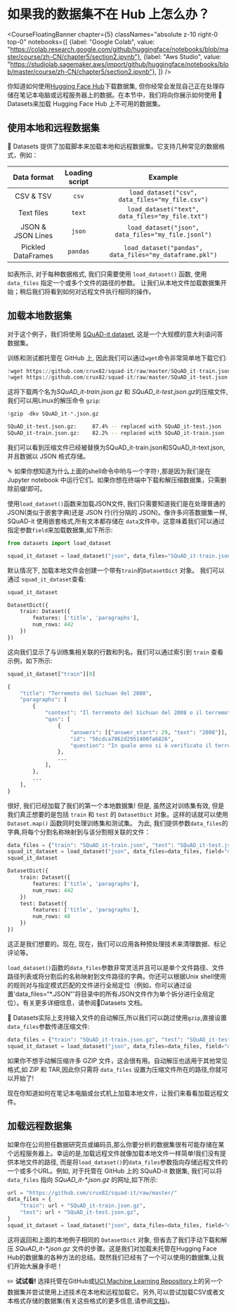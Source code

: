 # 如果我的数据集不在 Hub 上怎么办？

<CourseFloatingBanner chapter={5}
  classNames="absolute z-10 right-0 top-0"
  notebooks={[
    {label: "Google Colab", value: "https://colab.research.google.com/github/huggingface/notebooks/blob/master/course/zh-CN/chapter5/section2.ipynb"},
    {label: "Aws Studio", value: "https://studiolab.sagemaker.aws/import/github/huggingface/notebooks/blob/master/course/zh-CN/chapter5/section2.ipynb"},
]} />

你知道如何使用[Hugging Face Hub](https://huggingface.co/datasets)下载数据集, 但你经常会发现自己正在处理存储在笔记本电脑或远程服务器上的数据。在本节中，我们将向你展示如何使用 🤗 Datasets来加载 Hugging Face Hub 上不可用的数据集。

<Youtube id="HyQgpJTkRdE"/>

## 使用本地和远程数据集

🤗 Datasets 提供了加载脚本来加载本地和远程数据集。它支持几种常见的数据格式，例如：

|    Data format     | Loading script |                         Example                         |
| :----------------: | :------------: | :-----------------------------------------------------: |
|     CSV & TSV      |     `csv`      |     `load_dataset("csv", data_files="my_file.csv")`     |
|     Text files     |     `text`     |    `load_dataset("text", data_files="my_file.txt")`     |
| JSON & JSON Lines  |     `json`     |   `load_dataset("json", data_files="my_file.jsonl")`    |
| Pickled DataFrames |    `pandas`    | `load_dataset("pandas", data_files="my_dataframe.pkl")` |

如表所示, 对于每种数据格式, 我们只需要使用 `load_dataset()` 函数, 使用 `data_files` 指定一个或多个文件的路径的参数。 让我们从本地文件加载数据集开始；稍后我们将看到如何对远程文件执行相同的操作。

## 加载本地数据集

对于这个例子，我们将使用 [SQuAD-it dataset](https://github.com/crux82/squad-it/), 这是一个大规模的意大利语问答数据集。

训练和测试都托管在 GitHub 上, 因此我们可以通过`wget`命令非常简单地下载它们:

```python
!wget https://github.com/crux82/squad-it/raw/master/SQuAD_it-train.json.gz
!wget https://github.com/crux82/squad-it/raw/master/SQuAD_it-test.json.gz
```

这将下载两个名为*SQuAD_it-train.json.gz* 和 *SQuAD_it-test.json.gz*的压缩文件, 我们可以用Linux的解压命令 `gzip`:

```python
!gzip -dkv SQuAD_it-*.json.gz
```

```bash
SQuAD_it-test.json.gz:	   87.4% -- replaced with SQuAD_it-test.json
SQuAD_it-train.json.gz:	   82.2% -- replaced with SQuAD_it-train.json
```

我们可以看到压缩文件已经被替换为SQuAD_it-train.json和SQuAD_it-text.json,并且数据以 JSON 格式存储。

<Tip>

✎ 如果你想知道为什么上面的shell命令中哟与一个字符`!`,那是因为我们是在 Jupyter notebook 中运行它们。如果你想在终端中下载和解压缩数据集，只需删除前缀!即可。

</Tip>

使用`load_dataset()`函数来加载JSON文件, 我们只需要知道我们是在处理普通的 JSON(类似于嵌套字典)还是 JSON 行(行分隔的 JSON)。像许多问答数据集一样, SQuAD-it 使用嵌套格式,所有文本都存储在 `data`文件中。这意味着我们可以通过指定参数`field`来加载数据集,如下所示:

```py
from datasets import load_dataset

squad_it_dataset = load_dataset("json", data_files="SQuAD_it-train.json", field="data")
```

默认情况下, 加载本地文件会创建一个带有`train`的`DatasetDict` 对象。 我们可以通过 `squad_it_dataset`查看:

```py
squad_it_dataset
```

```python out
DatasetDict({
    train: Dataset({
        features: ['title', 'paragraphs'],
        num_rows: 442
    })
})
```

这向我们显示了与训练集相关联的行数和列名。我们可以通过索引到 `train` 查看示例，如下所示:

```py
squad_it_dataset["train"][0]
```

```python out
{
    "title": "Terremoto del Sichuan del 2008",
    "paragraphs": [
        {
            "context": "Il terremoto del Sichuan del 2008 o il terremoto...",
            "qas": [
                {
                    "answers": [{"answer_start": 29, "text": "2008"}],
                    "id": "56cdca7862d2951400fa6826",
                    "question": "In quale anno si è verificato il terremoto nel Sichuan?",
                },
                ...
            ],
        },
        ...
    ],
}
```

很好, 我们已经加载了我们的第一个本地数据集! 但是, 虽然这对训练集有效, 但是我们真正想要的是包括 `train` 和 `test` 的 `DatasetDict` 对象。这样的话就可以使用 `Dataset.map()` 函数同时处理训练集和测试集。 为此, 我们提供参数`data_files`的字典,将每个分割名称映射到与该分割相关联的文件：

```py
data_files = {"train": "SQuAD_it-train.json", "test": "SQuAD_it-test.json"}
squad_it_dataset = load_dataset("json", data_files=data_files, field="data")
squad_it_dataset
```

```python out
DatasetDict({
    train: Dataset({
        features: ['title', 'paragraphs'],
        num_rows: 442
    })
    test: Dataset({
        features: ['title', 'paragraphs'],
        num_rows: 48
    })
})
```

这正是我们想要的。现在, 现在，我们可以应用各种预处理技术来清理数据、标记评论等。

<Tip>

`load_dataset()`函数的`data_files`参数非常灵活并且可以是单个文件路径、文件路径列表或将分割后的名称映射到文件路径的字典。你还可以根据Unix shell使用的规则对与指定模式匹配的文件进行全局定位（例如，你可以通过设置'data_files=“*.JSON”'将目录中的所有JSON文件作为单个拆分进行全局定位）。有关更多详细信息，请参阅🤗Datasets 文档。

</Tip>

🤗 Datasets实际上支持输入文件的自动解压,所以我们可以跳过使用`gzip`,直接设置 `data_files`参数传递压缩文件:

```py
data_files = {"train": "SQuAD_it-train.json.gz", "test": "SQuAD_it-test.json.gz"}
squad_it_dataset = load_dataset("json", data_files=data_files, field="data")
```

如果你不想手动解压缩许多 GZIP 文件，这会很有用。自动解压也适用于其他常见格式,如 ZIP 和 TAR,因此你只需将 `data_files` 设置为压缩文件所在的路径,你就可以开始了!

现在你知道如何在笔记本电脑或台式机上加载本地文件，让我们来看看加载远程文件。

## 加载远程数据集

如果你在公司担任数据研究员或编码员,那么你要分析的数据集很有可能存储在某个远程服务器上。幸运的是,加载远程文件就像加载本地文件一样简单!我们没有提供本地文件的路径, 而是将`load_dataset()`的`data_files`参数指向存储远程文件的一个或多个URL。例如, 对于托管在 GitHub 上的 SQuAD-it 数据集, 我们可以将 `data_files` 指向 _SQuAD_it-*.json.gz_ 的网址,如下所示:

```py
url = "https://github.com/crux82/squad-it/raw/master/"
data_files = {
    "train": url + "SQuAD_it-train.json.gz",
    "test": url + "SQuAD_it-test.json.gz",
}
squad_it_dataset = load_dataset("json", data_files=data_files, field="data")
```

这将返回和上面的本地例子相同的 `DatasetDict` 对象, 但省去了我们手动下载和解压 _SQuAD_it-*.json.gz_ 文件的步骤。这是我们对加载未托管在Hugging Face Hub的数据集的各种方法的总结。既然我们已经有了一个可以使用的数据集,让我们开始大展身手吧！

<Tip>

✏️ **试试看!** 选择托管在GitHub或[UCI Machine Learning Repository](https://archive.ics.uci.edu/ml/index.php)上的另一个数据集并尝试使用上述技术在本地和远程加载它。另外,可以尝试加载CSV或者文本格式存储的数据集(有关这些格式的更多信息,请参阅[文档](https://huggingface.co/docs/datasets/loading.html#local-and-remote-files))。

</Tip>


